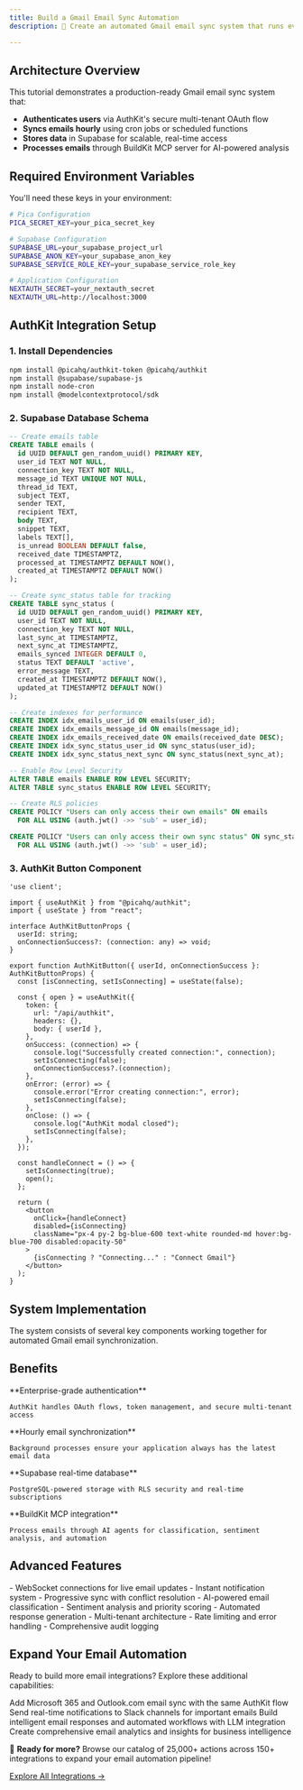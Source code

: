```yaml
---
title: Build a Gmail Email Sync Automation
description: 🚀 Create an automated Gmail email sync system that runs every hour using AuthKit for secure multi-tenant authentication and BuildKit MCP for email processing, storing emails in Supabase for scalable data management.

---
```



<WhatWeWillDo platformNames='Gmail and Supabase accounts with AuthKit integration' projectType='Next.js with BuildKit MCP'/>

## Architecture Overview

This tutorial demonstrates a production-ready Gmail email sync system that:
- **Authenticates users** via AuthKit's secure multi-tenant OAuth flow
- **Syncs emails hourly** using cron jobs or scheduled functions  
- **Stores data** in Supabase for scalable, real-time access
- **Processes emails** through BuildKit MCP server for AI-powered analysis

<InstallMcpServer />
<ConnectAccounts platformNames='Gmail accounts through AuthKit'/>

## Required Environment Variables

You'll need these keys in your environment:

```bash Environment Setup
# Pica Configuration
PICA_SECRET_KEY=your_pica_secret_key

# Supabase Configuration  
SUPABASE_URL=your_supabase_project_url
SUPABASE_ANON_KEY=your_supabase_anon_key
SUPABASE_SERVICE_ROLE_KEY=your_supabase_service_role_key

# Application Configuration
NEXTAUTH_SECRET=your_nextauth_secret
NEXTAUTH_URL=http://localhost:3000
```

## AuthKit Integration Setup

### 1. Install Dependencies

```bash Package Installation
npm install @picahq/authkit-token @picahq/authkit
npm install @supabase/supabase-js
npm install node-cron
npm install @modelcontextprotocol/sdk
```

### 2. Supabase Database Schema

```sql Database Schema
-- Create emails table
CREATE TABLE emails (
  id UUID DEFAULT gen_random_uuid() PRIMARY KEY,
  user_id TEXT NOT NULL,
  connection_key TEXT NOT NULL,
  message_id TEXT UNIQUE NOT NULL,
  thread_id TEXT,
  subject TEXT,
  sender TEXT,
  recipient TEXT,
  body TEXT,
  snippet TEXT,
  labels TEXT[],
  is_unread BOOLEAN DEFAULT false,
  received_date TIMESTAMPTZ,
  processed_at TIMESTAMPTZ DEFAULT NOW(),
  created_at TIMESTAMPTZ DEFAULT NOW()
);

-- Create sync_status table for tracking
CREATE TABLE sync_status (
  id UUID DEFAULT gen_random_uuid() PRIMARY KEY,
  user_id TEXT NOT NULL,
  connection_key TEXT NOT NULL,
  last_sync_at TIMESTAMPTZ,
  next_sync_at TIMESTAMPTZ,
  emails_synced INTEGER DEFAULT 0,
  status TEXT DEFAULT 'active',
  error_message TEXT,
  created_at TIMESTAMPTZ DEFAULT NOW(),
  updated_at TIMESTAMPTZ DEFAULT NOW()
);

-- Create indexes for performance
CREATE INDEX idx_emails_user_id ON emails(user_id);
CREATE INDEX idx_emails_message_id ON emails(message_id);
CREATE INDEX idx_emails_received_date ON emails(received_date DESC);
CREATE INDEX idx_sync_status_user_id ON sync_status(user_id);
CREATE INDEX idx_sync_status_next_sync ON sync_status(next_sync_at);

-- Enable Row Level Security
ALTER TABLE emails ENABLE ROW LEVEL SECURITY;
ALTER TABLE sync_status ENABLE ROW LEVEL SECURITY;

-- Create RLS policies
CREATE POLICY "Users can only access their own emails" ON emails
  FOR ALL USING (auth.jwt() ->> 'sub' = user_id);

CREATE POLICY "Users can only access their own sync status" ON sync_status
  FOR ALL USING (auth.jwt() ->> 'sub' = user_id);
```

### 3. AuthKit Button Component

```tsx Component: components/AuthKitButton.tsx
'use client';

import { useAuthKit } from "@picahq/authkit";
import { useState } from "react";

interface AuthKitButtonProps {
  userId: string;
  onConnectionSuccess?: (connection: any) => void;
}

export function AuthKitButton({ userId, onConnectionSuccess }: AuthKitButtonProps) {
  const [isConnecting, setIsConnecting] = useState(false);

  const { open } = useAuthKit({
    token: {
      url: "/api/authkit",
      headers: {},
      body: { userId },
    },
    onSuccess: (connection) => {
      console.log("Successfully created connection:", connection);
      setIsConnecting(false);
      onConnectionSuccess?.(connection);
    },
    onError: (error) => {
      console.error("Error creating connection:", error);
      setIsConnecting(false);
    },
    onClose: () => {
      console.log("AuthKit modal closed");
      setIsConnecting(false);
    },
  });

  const handleConnect = () => {
    setIsConnecting(true);
    open();
  };

  return (
    <button
      onClick={handleConnect}
      disabled={isConnecting}
      className="px-4 py-2 bg-blue-600 text-white rounded-md hover:bg-blue-700 disabled:opacity-50"
    >
      {isConnecting ? "Connecting..." : "Connect Gmail"}
    </button>
  );
}
```

## System Implementation

The system consists of several key components working together for automated Gmail email synchronization.

<SetupStarterProject />

<AddRules />

<Prompts />

## Benefits

<CardGroup cols={2}>
  <Card title="Multi-Tenant Security" icon="shield-check">
    **Enterprise-grade authentication**
    
    AuthKit handles OAuth flows, token management, and secure multi-tenant access
  </Card>
  
  <Card title="Automated Sync" icon="clock">
    **Hourly email synchronization**
    
    Background processes ensure your application always has the latest email data
  </Card>
  
  <Card title="Scalable Storage" icon="database">
    **Supabase real-time database**
    
    PostgreSQL-powered storage with RLS security and real-time subscriptions
  </Card>
  
  <Card title="AI-Ready Processing" icon="cpu-chip">
    **BuildKit MCP integration**
    
    Process emails through AI agents for classification, sentiment analysis, and automation
  </Card>
</CardGroup>

## Advanced Features

<CardGroup cols={3}>
  <Card title="Real-time Updates" icon="bolt">
    - WebSocket connections for live email updates
    - Instant notification system
    - Progressive sync with conflict resolution
  </Card>
  
  <Card title="Smart Processing" icon="brain">
    - AI-powered email classification
    - Sentiment analysis and priority scoring
    - Automated response generation
  </Card>
  
  <Card title="Enterprise Scale" icon="building-office">
    - Multi-tenant architecture
    - Rate limiting and error handling
    - Comprehensive audit logging
  </Card>
</CardGroup>

## Expand Your Email Automation

Ready to build more email integrations? Explore these additional capabilities:

<CardGroup cols={2}>
  <Card title="Outlook Integration" icon="envelope">
    Add Microsoft 365 and Outlook.com email sync with the same AuthKit flow
  </Card>
  
  <Card title="Slack Notifications" icon="chat-bubble-left">
    Send real-time notifications to Slack channels for important emails
  </Card>
  
  <Card title="AI Email Assistant" icon="sparkles">
    Build intelligent email responses and automated workflows with LLM integration
  </Card>
  
  <Card title="Analytics Dashboard" icon="chart-bar">
    Create comprehensive email analytics and insights for business intelligence
  </Card>
</CardGroup>

🚀 **Ready for more?** Browse our catalog of 25,000+ actions across 150+ integrations to expand your email automation pipeline!

[Explore All Integrations →](https://app.picaos.com/tools)
